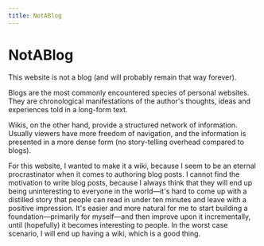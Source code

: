 ```yaml
---
title: NotABlog
---
```


# NotABlog

This website is not a blog (and will probably remain that way forever).

Blogs are the most commonly encountered species of personal websites. They are chronological
manifestations of the author's thoughts, ideas and experiences told in a long-form text.

Wikis, on the other hand, provide a structured network of information. Usually viewers have
more freedom of navigation, and the information is presented in a more dense form
(no story-telling overhead compared to blogs).

For this website, I wanted to make it a wiki, because I seem to be an eternal procrastinator
when it comes to authoring blog posts. I cannot find the motivation to write blog posts,
because I always think that they will end up being uninteresting to everyone in the world—it's
hard to come up with a distilled story that people can read in under ten minutes and leave
with a positive impression. It's easier and more natural for me to start building a
foundation—primarily for myself—and then improve upon it incrementally, until (hopefully)
it becomes interesting to people. In the worst case scenario, I will end up having a wiki,
which is a good thing.
